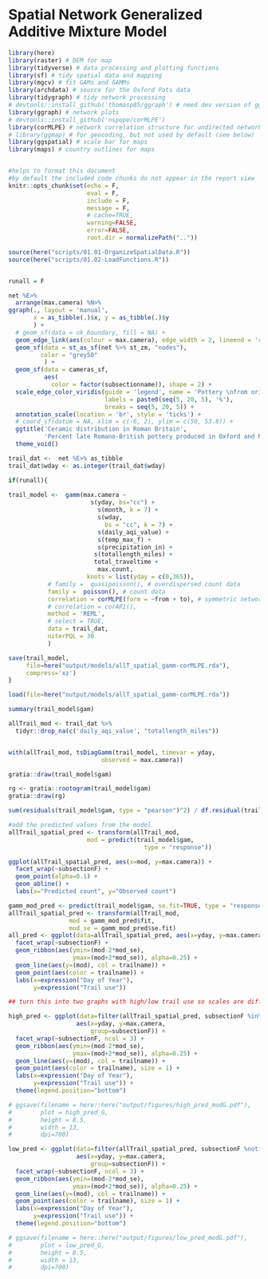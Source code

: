 # Spatial Network Generalized Additive Mixture Model

```r
library(here)
library(raster) # DEM for map
library(tidyverse) # data processing and plotting functions
library(sf) # tidy spatial data and mapping
library(mgcv) # fit GAMs and GAMMs
library(archdata) # source for the Oxford Pots data
library(tidygraph) # tidy network processing
# devtools::install_github('thomasp85/ggraph') # need dev version of ggraph 
library(ggraph) # network plots
# devtools::install_github('nspope/corMLPE')
library(corMLPE) # network correlation structure for undirected networks
# library(ggmap) # for geocoding, but not used by default (see below)
library(ggspatial) # scale bar for maps
library(maps) # country outlines for maps


#helps to format this document 
#by default the included code chunks do not appear in the report view
knitr::opts_chunk$set(echo = F, 
                      eval = F,
                      include = F,
                      message = F, 
                      # cache=TRUE, 
                      warning=FALSE, 
                      error=FALSE, 
                      root.dir = normalizePath(".."))

source(here("scripts/01.01-OrganizeSpatialData.R"))
source(here("scripts/01.02-LoadFunctions.R"))


runall = F
```



```r
net %E>%
  arrange(max.camera) %N>%
ggraph(., layout = 'manual',
       x = as_tibble(.)$x, y = as_tibble(.)$y
       ) +
  # geom_sf(data = uk_boundary, fill = NA) +
  geom_edge_link(aes(colour = max.camera), edge_width = 2, lineend = 'round') +
  geom_sf(data = st_as_sf(net %>% st_zm, "nodes"), 
         color = "grey50"
          ) +
  geom_sf(data = cameras_sf,
          aes(
            color = factor(subsectionname)), shape = 2) +
  scale_edge_color_viridis(guide = 'legend', name = 'Pottery \nfrom origin site',
                           labels = paste0(seq(5, 20, 5), '%'),
                           breaks = seq(5, 20, 5)) +
  annotation_scale(location = 'br', style = 'ticks') +
  # coord_sf(datum = NA, xlim = c(-6, 2), ylim = c(50, 53.8)) +
  ggtitle('Ceramic distribution in Roman Britain', 
          'Percent late Romano-British pottery produced in Oxford and New Forest \n \n \n') +
  theme_void()
```

```r
trail_dat <-  net %E>% as_tibble
trail_dat$wday <- as.integer(trail_dat$wday)

if(runall){
  
trail_model <-  gamm(max.camera ~  
                       s(yday, bs="cc") +
                         s(month, k = 7) +
                         s(wday,
                           bs = "cc", k = 7) +
                         s(daily_aqi_value) +
                         s(temp_max_f) +
                         s(precipitation_in) +
                        s(totallength_miles) +
                        total_traveltime +
                         max.count,
                      knots = list(yday = c(0,365)),
           # family =  quasipoisson(), # overdispersed count data
           family =  poisson(), # count data
           correlation = corMLPE(form = ~from + to), # symmetric network correlation structure
           # correlation = corAR1(),
           method = 'REML',
           # select = TRUE,
           data = trail_dat, 
           niterPQL = 30
           )

save(trail_model, 
     file=here("output/models/allT_spatial_gamm-corMLPE.rda"), 
     compress='xz')
}

load(file=here("output/models/allT_spatial_gamm-corMLPE.rda"))

```

```r
summary(trail_model$gam)
```

```r
allTrail_mod <- trail_dat %>% 
  tidyr::drop_na(c('daily_aqi_value', "totallength_miles"))


with(allTrail_mod, tsDiagGamm(trail_model, timevar = yday,
                          observed = max.camera))

```

```r
gratia::draw(trail_model$gam)
```

```r

rg <- gratia::rootogram(trail_model$gam)
gratia::draw(rg)

sum(residuals(trail_model$gam, type = "pearson")^2) / df.residual(trail_model$gam)

```

```r

#add the predicted values from the model 
allTrail_spatial_pred <- transform(allTrail_mod, 
                      mod = predict(trail_model$gam, 
                                      type = "response"))

ggplot(allTrail_spatial_pred, aes(x=mod, y=max.camera)) +
  facet_wrap(~subsectionF) +
  geom_point(alpha=0.1) +
  geom_abline() +
  labs(x="Predicted count", y="Observed count")
```

```r
gamm_mod_pred <- predict(trail_model$gam, se.fit=TRUE, type = "response")
allTrail_spatial_pred <- transform(allTrail_mod, 
                 mod = gamm_mod_pred$fit, 
                 mod_se = gamm_mod_pred$se.fit)
all_pred <- ggplot(data=allTrail_spatial_pred, aes(x=yday, y=max.camera, group=subsectionF)) +
  facet_wrap(~subsectionF) +
  geom_ribbon(aes(ymin=(mod-2*mod_se),
                  ymax=(mod+2*mod_se)), alpha=0.25) +
  geom_line(aes(y=(mod), col = trailname)) +
  geom_point(aes(color = trailname)) +
  labs(x=expression("Day of Year"),
       y=expression("Trail use"))

## turn this into two graphs with high/low trail use so scales are different and we can see low trail use subsections better

high_pred <- ggplot(data=filter(allTrail_spatial_pred, subsectionF %in% high_use),
                   aes(x=yday, y=max.camera, 
                       group=subsectionF)) +
  facet_wrap(~subsectionF, ncol = 3) +
  geom_ribbon(aes(ymin=(mod-2*mod_se),
                  ymax=(mod+2*mod_se)), alpha=0.25) +
  geom_line(aes(y=(mod), col = trailname)) +
  geom_point(aes(color = trailname), size = 1) +
  labs(x=expression("Day of Year"),
       y=expression("Trail use")) + 
  theme(legend.position="bottom")

# ggsave(filename = here::here("output/figures/high_pred_modG.pdf"),
#        plot = high_pred_G,
#        height = 8.5, 
#        width = 13,
#        dpi=700)

low_pred <- ggplot(data=filter(allTrail_spatial_pred, subsectionF %notin% c("NA", high_use)),
                   aes(x=yday, y=max.camera, 
                       group=subsectionF)) +
  facet_wrap(~subsectionF, ncol = 3) +
  geom_ribbon(aes(ymin=(mod-2*mod_se),
                  ymax=(mod+2*mod_se)), alpha=0.25) +
  geom_line(aes(y=(mod), col = trailname)) +
  geom_point(aes(color = trailname), size = 1) +
  labs(x=expression("Day of Year"),
       y=expression("Trail use")) + 
  theme(legend.position="bottom")

# ggsave(filename = here::here("output/figures/low_pred_modG.pdf"),
#        plot = low_pred_G,
#        height = 8.5, 
#        width = 13,
#        dpi=700)
```